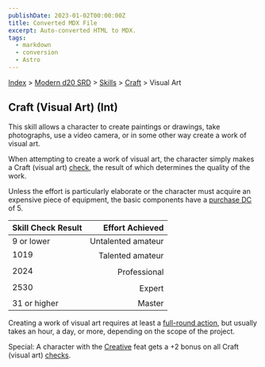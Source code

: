 ```yaml
---
publishDate: 2023-01-02T00:00:00Z
title: Converted MDX File
excerpt: Auto-converted HTML to MDX.
tags:
  - markdown
  - conversion
  - Astro
---
```


[Index](-index) > [Modern d20 SRD](modern-d20-srd-index) > [Skills](modern-d20-srd-skills-index) > [Craft](modern-d20-srd-skills-craft) > Visual Art

## Craft (Visual Art) (Int)

This skill allows a character to create paintings or drawings, take photographs, use a video camera, or in some other way create a work of visual art.

When attempting to create a work of visual art, the character simply makes a Craft (visual art) [check](modern-d20-srd-skills-skill-basics-php#skill-check-index), the result of which determines the quality of the work.

Unless the effort is particularly elaborate or the character must acquire an expensive piece of equipment, the basic components have a [purchase
DC](modern-d20-srd-wealth-wealth-check) of 5.

| Skill Check Result |    Effort Achieved |
| :----------------- | -----------------: |
| 9 or lower         | Untalented amateur |
| 1019               |   Talented amateur |
| 2024               |       Professional |
| 2530               |             Expert |
| 31 or higher       |             Master |

Creating a work of visual art requires at least a [full-round
action](modern-d20-srd-combat-full-round-actions), but usually takes an hour, a day, or more, depending on the scope of the project.

Special: A character with the [Creative](modern-d20-srd-feats-creative) feat gets a +2 bonus on all Craft (visual art) [checks](modern-d20-srd-skills-skill-basics-php#skill-check-index).
